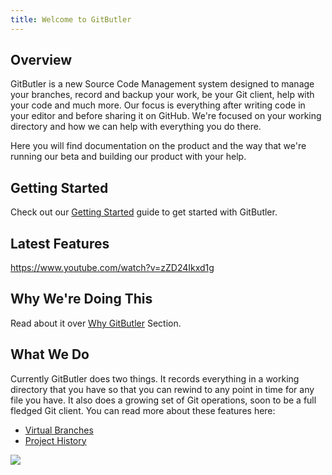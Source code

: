 ```yaml
---
title: Welcome to GitButler
---
```


## Overview

GitButler is a new Source Code Management system designed to manage your branches, record and backup your work, be your Git client, help with your code and much more. Our focus is everything after writing code in your editor and before sharing it on GitHub. We're focused on your working directory and how we can help with everything you do there.

Here you will find documentation on the product and the way that we're running our beta and building our product with your help.

## Getting Started

Check out our [Getting Started](/getting-started/guide) guide to get started with GitButler.

## Latest Features

https://www.youtube.com/watch?v=zZD24Ikxd1g

## Why We're Doing This

Read about it over [Why GitButler](/overview/why-gitbutler) Section.

## What We Do

Currently GitButler does two things. It records everything in a working directory that you have so that you can rewind to any point in time for any file you have. It also does a growing set of Git operations, soon to be a full fledged Git client. You can read more about these features here:

- [Virtual Branches](/features/virtual-branches/overview)
- [Project History](/features/timeline)

<img src="/img/dots-bowtie.svg" className="w-72 mx-auto" />
